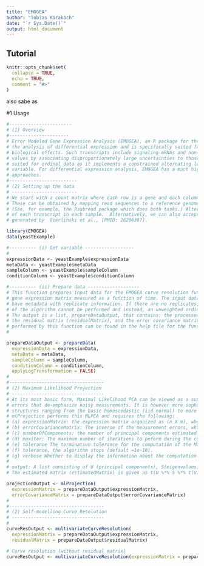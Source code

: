 ```yaml
---
title: "EMOGEA"
author: "Tobias Karakach"
date: "`r Sys.Date()`"
output: html_document
---
```



## Tutorial


```r
knitr::opts_chunk$set(
  collapse = TRUE,
  echo = TRUE,
  comment = "#>"
)
```
 also sabe as
 

#1 Usage

```r
#-----------------------
# (1) Overview
#----------------------
# Error Modeled Gene Expression Analysis (EMOGEA), an R package for the analysis of RNA-Seq gene expression data. EMOGEA incorporates measurement uncertainties in
# the analysis of differential expression and is specifically suited for transcriptomics studies in which low-count transcripts with small fold-changes lead to significant
# biological effects. Such transcripts include signaling mRNAs and non-coding RNAs (ncRNA) which are known to exhibit low levels of expression. The package handles missing 
# values by associating disproportionately large uncertainties to those measurements, making it particularly useful for single-cell RNA-Seq measurements. It is specifically 
# suited for ordinal data as it implements a constrained alternating least-squares (ALS) approach that allows waves of expression profiles to be visualized against the ordinal 
# variable. For differential expression analysis, EMOGEA has a much higher true positivity rate (TPR) and a vanishingly small false negativity rate (FNR) compared to common 
# approaches.  
#-------------------------
# (2) Setting up the data
# ------------------------
# We start with a count matrix where each row is a gene and each column is a sample (for bulk RNAseq) or a single cell (for scRNAseq). 
# These can be obtained by mapping read sequences to a reference genome and then counting the number of reads mapped to the exons of each gene. 
# (See, for example, the Rsubread package which does both tasks.) Alternatively, pseudo-alignment methods can be used to quantify the abundance 
# of each transcript in each sample.  Alternatively, we can also accept data arising from Affymetrix arrays. In this example we will use yeast data 
# generated by  Gierliński et al., [PMID: 26206307].

library(EMOGEA)
data(yeastExample)

#---------- (i) Get variable ------------------
#
expressionData <- yeastExample$expressionData
metaData <- yeastExample$metaData
sampleColumn <- yeastExample$sampleColumn
conditionColumn <- yeastExample$conditionColumn

#---------- (ii) Prepare data -------------------
# This function prepares input data for the EMOGEA curve resolution function that calculates the profiles of a
# gene expression matrix measured as a function of time. The input data is an expression matrix which must
# have metadata with replicate information. If there are no replicates, the total least squares implementation
# of the algorithm cannot be performed and instead, an unweighted ordinary alternating least squares  implementation is used.
# The output is a list, prepareDataOutput, that contains: the processed expression data (expressionMatrix),
# the residual matrix (residualMatrix), and the error covariance matrix (errorCovarianceMatrix). More details of the pre-processing
# performed by this function can be found in the help file for the function itself.
#

prepareDataOutput <- prepareData(
  expressionData = expressionData,
  metaData = metaData,
  sampleColumn = sampleColumn,
  conditionColumn = conditionColumn,
  applyLogTransformation = FALSE)
#
#-----------------------------------
# (2) Maximum Likelihood Projection
# ----------------------------------
# At its most basic form, Maximul Likelihood PCA can be viewed as a superset of the classical PCA that is weighted by measurement 
# errors that de-emphasize noisy measurements. It is however more sophisticated since it incorporates measurement errors of different
# structures ranging from the basic homoscedastic (iid normal) to more complex heteroscedastic noise with different correlation structures.
# mlProjection performs this MLPCA and requires the following:
# (a) expressionMatrix: the expression matrix organized as (n X m), where n is the number of genes and m is the number of samples.This input arises from the output of prepareData() as #  decribed in 1(ii) above.
# (b) errorCovarianceMatrix: The inverse of the measurement errors, whose dimensions are (*n* X *n*). You should use the errorCovarianceMatrix output of prepareData().
# (c) numberOfComponents: the number of principal components estimated to be required to reconstruct the expression matrix without loss of generality (default =15).
# (d) maxiter: The maximum number of iterations to peform during the computation of the Maximum Likelihood. Once the max iteration is reached,the algorithms stops (default=2000).
# (e) tolerance The termination tolerance for the computation of the Maximum Likelihood. Once the improvements made by Maximum Likelihood reach the
# (f) tolerance, the algorithm stops (default =1e-10).
# (g) verbose Whether to display the information about the computation or not.(default=TRUE)
#
# output: A list consisting of U (principal components), S(eigenvalues) and V (loadings).
# The estimated matrix (estimatedMatrix) is given as t(U %*% S %*% t(V)).

projectionOutput <- mlProjection(
  expressionMatrix = prepareDataOutput$expressionMatrix,
  errorCovarianceMatrix = prepareDataOutput$errorCovarianceMatrix)
#
#-----------------------------------
# (2) Self-modelling Curve Resolution 
# ----------------------------------
#
curveResOutput <- multivariateCurveResolution(
  expressionMatrix = prepareDataOutput$expressionMatrix,
  residualMatrix = prepareDataOutput$residualMatrix)

# Curve resolution (without residual matrix)
curveResOutput <- multivariateCurveResolution(expressionMatrix = prepareDataOutput$expressionMatrix)
```










